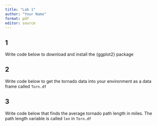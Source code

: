 ```yaml
---
title: "Lab 1"
author: "Your Name"
format: pdf
editor: source
---
```


## 1 
Write code below to download and install the {ggplot2} package

## 2 
Write code below to get the tornado data into your environment as a data frame called `Torn.df`

## 3 
Write code below that finds the average tornado path length in miles. The path length variable is called `len` in `Torn.df`

